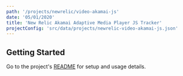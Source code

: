 ```yaml
---
path: '/projects/newrelic/video-akamai-js'
date: '05/01/2020'
title: 'New Relic Akamai Adaptive Media Player JS Tracker'
projectConfig: 'src/data/projects/newrelic-video-akamai-js.json'
---
```


## Getting Started

Go to the project's [README](https://github.com/newrelic/video-akamai-js#readme) for setup and usage details.
